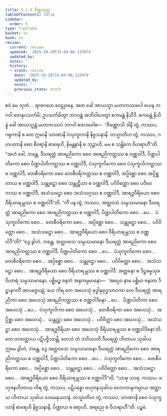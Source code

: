 ```yaml
---
title: 5.1.5 ဇိဏ္ဏသုတ္တ
tableOfContents: false
sidebar:
  order: 5
type: tipitaka
basket: su
book: sn
review:
  current: review
  updated: '2025-10-20T15:04:06.115974'
  updated_by: ''
  notes: ''
  history:
  - state: review
    date: '2025-10-20T15:04:06.115974'
    updated_by: ''
    notes: ''
    previous_state: draft
---
```



<DynamicBreadcrumb />


<ReviewStatus review={frontmatter.review} showDetails={true} />

<HypothesisAnnotation frontmatter={frontmatter} />

<Division number="148" book="sn" e="ch" v="18" p="301">

<Paragraph number="925" book="sn">
ဧဝံ မေ သုတံ…  ရာဇဂဟေ ဝေဠုဝနေ. အထ ခေါ အာယသ္မာ မဟာကဿပေါ ယေန ဘဂဝါ တေနုပသင်္ကမိ; ဥပသင်္ကမိတွာ ဘဂဝန္တံ အဘိဝါဒေတွာ ဧကမန္တံ နိသီဒိ. ဧကမန္တံ နိသိန္နံ ခေါ အာယသ္မန္တံ မဟာကဿပံ ဘဂဝါ ဧတဒဝေါစ—  “ဇိဏ္ဏောသိ ဒါနိ တွံ, ကဿပ, ဂရုကာနိ စ တေ ဣမာနိ သာဏာနိ ပံသုကူလာနိ နိဗ္ဗသနာနိ. တသ္မာတိဟ တွံ, ကဿပ, ဂဟပတာနိ စေဝ စီဝရာနိ ဓာရေဟိ, နိမန္တနာနိ စ ဘုဉ္ဇာဟိ, မမ စ သန္တိကေ ဝိဟရာဟီ”တိ.
</Paragraph>

<Paragraph number="926" book="sn">
“အဟံ ခေါ, ဘန္တေ, ဒီဃရတ္တံ အာရညိကော စေဝ အာရညိကတ္တဿ စ ဝဏ္ဏဝါဒီ, ပိဏ္ဍပါတိကော စေဝ ပိဏ္ဍပါတိကတ္တဿ စ ဝဏ္ဏဝါဒီ, ပံသုကူလိကော စေဝ ပံသုကူလိကတ္တဿ စ ဝဏ္ဏဝါဒီ, တေစီဝရိကော စေဝ တေစီဝရိကတ္တဿ စ ဝဏ္ဏဝါဒီ, အပ္ပိစ္ဆော စေဝ အပ္ပိစ္ဆတာယ စ ဝဏ္ဏဝါဒီ, သန္တုဋ္ဌော စေဝ သန္တုဋ္ဌိယာ စ ဝဏ္ဏဝါဒီ, ပဝိဝိတ္တော စေဝ ပဝိဝေကဿ စ ဝဏ္ဏဝါဒီ, အသံသဋ္ဌော စေဝ အသံသဂ္ဂဿ စ ဝဏ္ဏဝါဒီ, အာရဒ္ဓဝီရိယော စေဝ ဝီရိယာရမ္ဘဿ စ ဝဏ္ဏဝါဒီ”တိ.
</Paragraph>

<Paragraph number="927" book="sn">
“ကိံ ပန တွံ, ကဿပ, အတ္ထဝသံ သမ္ပဿမာနော ဒီဃရတ္တံ အာရညိကော စေဝ အာရညိကတ္တဿ စ ဝဏ္ဏဝါဒီ, ပိဏ္ဍပါတိကော စေဝ …ပေ…  ပံသုကူလိကော စေဝ…  တေစီဝရိကော စေဝ…  အပ္ပိစ္ဆော စေဝ…  သန္တုဋ္ဌော စေဝ…  ပဝိဝိတ္တော စေဝ…  အသံသဋ္ဌော စေဝ…  အာရဒ္ဓဝီရိယော စေဝ ဝီရိယာရမ္ဘဿ စ ဝဏ္ဏဝါဒီ”တိ?
</Paragraph>

<Paragraph number="928" book="sn">
“ဒွေ ခွါဟံ, ဘန္တေ, အတ္ထဝသေ သမ္ပဿမာနော ဒီဃရတ္တံ အာရညိကော စေဝ အာရညိကတ္တဿ စ ဝဏ္ဏဝါဒီ, ပိဏ္ဍပါတိကော စေဝ …ပေ…  ပံသုကူလိကော စေဝ…  တေစီဝရိကော စေဝ…  အပ္ပိစ္ဆော စေဝ…  သန္တုဋ္ဌော စေဝ…  ပဝိဝိတ္တော စေဝ…  အသံသဋ္ဌော စေဝ…  အာရဒ္ဓဝီရိယော စေဝ ဝီရိယာရမ္ဘဿ စ ဝဏ္ဏဝါဒီ.
</Paragraph>

<Paragraph number="929" book="sn">
အတ္တနော စ ဒိဋ္ဌဓမ္မသုခဝိဟာရံ သမ္ပဿမာနော, ပစ္ဆိမဉ္စ ဇနတံ အနုကမ္ပမာနော—  ‘အပ္ပေဝ နာမ ပစ္ဆိမာ ဇနတာ ဒိဋ္ဌာနုဂတိံ အာပဇ္ဇေယျုံ. ယေ ကိရ တေ အဟေသုံ ဗုဒ္ဓါနုဗုဒ္ဓသာဝကာ တေ ဒီဃရတ္တံ အာရညိကာ စေဝ အဟေသုံ အာရညိကတ္တဿ စ ဝဏ္ဏဝါဒိနော …ပေ…  ပိဏ္ဍပါတိကာ စေဝ အဟေသုံ …ပေ…  ပံသုကူလိကာ စေဝ အဟေသုံ…  တေစီဝရိကာ စေဝ အဟေသုံ…  အပ္ပိစ္ဆာ စေဝ အဟေသုံ…  သန္တုဋ္ဌာ စေဝ အဟေသုံ…  ပဝိဝိတ္တာ စေဝ အဟေသုံ…  အသံသဋ္ဌာ စေဝ အဟေသုံ…  အာရဒ္ဓဝီရိယာ စေဝ အဟေသုံ ဝီရိယာရမ္ဘဿ စ ဝဏ္ဏဝါဒိနော’တိ. တေ တထတ္တာယ ပဋိပဇ္ဇိဿန္တိ, တေသံ တံ ဘဝိဿတိ ဒီဃရတ္တံ ဟိတာယ သုခါယ.
</Paragraph>

<Paragraph number="930" book="sn">
ဣမေ ခွါဟံ, ဘန္တေ, ဒွေ အတ္ထဝသေ သမ္ပဿမာနော ဒီဃရတ္တံ အာရညိကော စေဝ အာရညိကတ္တဿ စ ဝဏ္ဏဝါဒီ, ပိဏ္ဍပါတိကော စေဝ …ပေ…  ပံသုကူလိကော စေဝ…  တေစီဝရိကော စေဝ…  အပ္ပိစ္ဆော စေဝ…  သန္တုဋ္ဌော စေဝ…  ပဝိဝိတ္တော စေဝ…  အသံသဋ္ဌော စေဝ…  အာရဒ္ဓဝီရိယော စေဝ ဝီရိယာရမ္ဘဿ စ ဝဏ္ဏဝါဒီ”တိ.
</Paragraph>

<Paragraph number="931" book="sn">
“သာဓု သာဓု, ကဿပ. ဗဟုဇနဟိတာယ ကိရ တွံ, ကဿပ, ပဋိပန္နော ဗဟုဇနသုခါယ လောကာနုကမ္ပာယ အတ္ထာယ ဟိတာယ သုခါယ ဒေဝမနုဿာနံ. တသ္မာတိဟ တွံ, ကဿပ, သာဏာနိ စေဝ ပံသုကူလာနိ ဓာရေဟိ နိဗ္ဗသနာနိ, ပိဏ္ဍာယ စ စရာဟိ, အရညေ စ ဝိဟရာဟီ”တိ.

</Paragraph>
</Division>

<Paragraph number="932" type="center" book="sn">
ပဉ္စမံ.
</Paragraph>